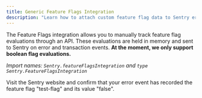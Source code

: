 ```yaml
---
title: Generic Feature Flags Integration
description: "Learn how to attach custom feature flag data to Sentry error events."
---
```


<PlatformContent includePath="feature-flags/prerelease-alert" />

The Feature Flags integration allows you to manually track feature flag evaluations through an API.
These evaluations are held in memory and sent to Sentry on error and transaction events.
**At the moment, we only support boolean flag evaluations.**

<PlatformContent includePath="feature-flags/integrations/js-featureflags/min-version" />

_Import names: `Sentry.featureFlagsIntegration` and `type Sentry.FeatureFlagsIntegration`_

<PlatformContent includePath="/configuration/featureflags" />

Visit the Sentry website and confirm that your error event has recorded the feature flag "test-flag" and its value "false".

<PlatformContent includePath="feature-flags/next-steps" />
